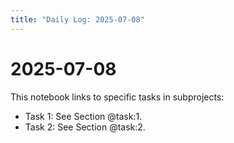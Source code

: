```yaml
---
title: "Daily Log: 2025-07-08"
---
```


# 2025-07-08

This notebook links to specific tasks in subprojects:

- Task 1: See Section @task:1.
- Task 2: See Section @task:2.
